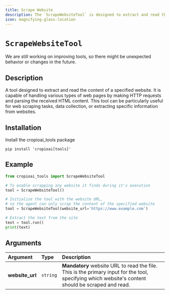 ```yaml
---
title: Scrape Website
description: The `ScrapeWebsiteTool` is designed to extract and read the content of a specified website.
icon: magnifying-glass-location
---
```


# `ScrapeWebsiteTool`

<Note>
    We are still working on improving tools, so there might be unexpected behavior or changes in the future.
</Note>

## Description

A tool designed to extract and read the content of a specified website. It is capable of handling various types of web pages by making HTTP requests and parsing the received HTML content. 
This tool can be particularly useful for web scraping tasks, data collection, or extracting specific information from websites.

## Installation

Install the cropioai_tools package

```shell
pip install 'cropioai[tools]'
```

## Example

```python
from cropioai_tools import ScrapeWebsiteTool

# To enable scrapping any website it finds during it's execution
tool = ScrapeWebsiteTool()

# Initialize the tool with the website URL, 
# so the agent can only scrap the content of the specified website
tool = ScrapeWebsiteTool(website_url='https://www.example.com')

# Extract the text from the site
text = tool.run()
print(text)
```

## Arguments

| Argument       | Type     | Description                                                                                                                         |
|:---------------|:---------|:-------------------------------------------------------------------------------------------------------------------------------------|
| **website_url**  | `string`   | **Mandatory** website URL to read the file. This is the primary input for the tool, specifying which website's content should be scraped and read.                                                |
